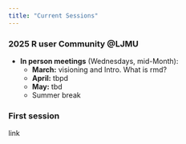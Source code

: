 ```yaml
---
title: "Current Sessions"
---
```


### 2025 R user Community @LJMU

-   **In person meetings** (Wednesdays, mid-Month):
    -   **March:** visioning and Intro. What is rmd?
    -   **April:** tbpd
    -   **May:** tbd
    -   Summer break


### First session
    
link
